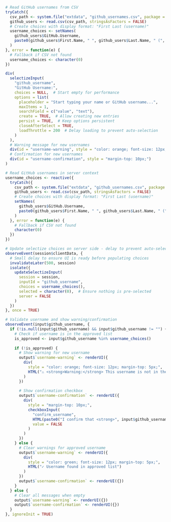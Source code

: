 ```r
# Read GitHub usernames from CSV
tryCatch({
  csv_path <- system.file("extdata", "github_usernames.csv", package = "quiz")
  github_users <- read.csv(csv_path, stringsAsFactors = FALSE)
  # Create choices with display format: "First Last (username)"
  username_choices <- setNames(
    github_users$GitHub.Username,
    paste0(github_users$First.Name, " ", github_users$Last.Name, " (", github_users$GitHub.Username, ")")
  )
}, error = function(e) {
  # Fallback if CSV not found
  username_choices <- character(0)
})
```

```r
div(
  selectizeInput(
    "github_username", 
    "GitHub Username:", 
    choices = NULL,  # Start empty for performance
    options = list(
      placeholder = "Start typing your name or GitHub username...",
      maxItems = 1,
      searchField = c("value", "text"),
      create = TRUE,  # Allow creating new entries
      persist = TRUE,  # Keep options persistent
      closeAfterSelect = TRUE,
      loadThrottle = 200  # Delay loading to prevent auto-selection
    )
  ),
  # Warning message for new usernames
  div(id = "username-warning", style = "color: orange; font-size: 12px; margin-top: 5px;"),
  # Confirmation for new usernames
  div(id = "username-confirmation", style = "margin-top: 10px;")
)
```

```r
# Read GitHub usernames in server context
username_choices <- reactive({
  tryCatch({
    csv_path <- system.file("extdata", "github_usernames.csv", package = "quiz")
    github_users <- read.csv(csv_path, stringsAsFactors = FALSE)
    # Create choices with display format: "First Last (username)"
    setNames(
      github_users$GitHub.Username,
      paste0(github_users$First.Name, " ", github_users$Last.Name, " (", github_users$GitHub.Username, ")")
    )
  }, error = function(e) {
    # Fallback if CSV not found
    character(0)
  })
})

# Update selectize choices on server side - delay to prevent auto-selection
observeEvent(session$clientData, {
  # Small delay to ensure UI is ready before populating choices
  invalidateLater(500, session)
  isolate({
    updateSelectizeInput(
      session = session,
      inputId = "github_username",
      choices = username_choices(),
      selected = character(0),  # Ensure nothing is pre-selected
      server = FALSE
    )
  })
}, once = TRUE)

# Validate username and show warning/confirmation
observeEvent(input$github_username, {
  if (!is.null(input$github_username) && input$github_username != "") {
    # Check if username is in the approved list
    is_approved <- input$github_username %in% username_choices()
    
    if (!is_approved) {
      # Show warning for new username
      output$`username-warning` <- renderUI({
        div(
          style = "color: orange; font-size: 12px; margin-top: 5px;",
          HTML("⚠️ <strong>Warning:</strong> This username is not in the approved list. Please confirm it's correct.")
        )
      })
      
      # Show confirmation checkbox
      output$`username-confirmation` <- renderUI({
        div(
          style = "margin-top: 10px;",
          checkboxInput(
            "confirm_username", 
            HTML(paste0("I confirm that <strong>", input$github_username, "</strong> is my correct GitHub username")),
            value = FALSE
          )
        )
      })
    } else {
      # Clear warnings for approved username
      output$`username-warning` <- renderUI({
        div(
          style = "color: green; font-size: 12px; margin-top: 5px;",
          HTML("✓ Username found in approved list")
        )
      })
      output$`username-confirmation` <- renderUI({})
    }
  } else {
    # Clear all messages when empty
    output$`username-warning` <- renderUI({})
    output$`username-confirmation` <- renderUI({})
  }
}, ignoreInit = TRUE)
```